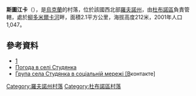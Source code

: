 {{coord|50|14|11|N|25|42|51|E|scale:30000|display=title}}

'''斯圖江卡'''（{{lang-uk|Студянка}}），是[[烏克蘭|烏克蘭]]的村落，位於該國西北部[[羅夫諾州|羅夫諾州]]，由[[杜布諾區|杜布諾區]]負責管轄，處於[[柳多米爾卡河|柳多米爾卡河]]畔，面積2.1平方公里，海拔高度212米，2001年人口1,047。

==參考資料==
* [http://vk.com/studianka]
* [http://weather.in.ua/ua/rovenskaja/25438 Погода в селі Студянка] {{Wayback|url=http://weather.in.ua/ua/rovenskaja/25438 |date=20111216200608 }}
* [http://vk.com/studianka Група села Студянка в соціальній мережі [В]контакте]

{{DEFAULTSORT:Студянка}}
[[Category:羅夫諾州村落|Category:羅夫諾州村落]]
[[Category:杜布諾區村落|Category:杜布諾區村落]]


{{Rivne-geo-stub}}